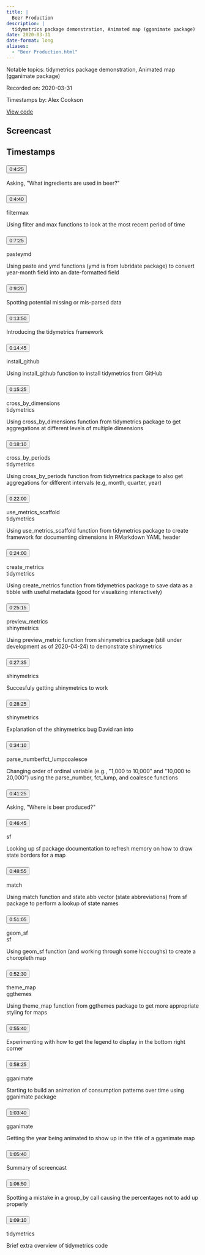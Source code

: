 ```yaml
---
title: |
  Beer Production
description: |
  tidymetrics package demonstration, Animated map (gganimate package)
date: 2020-03-31
date-format: long
aliases:
  - "Beer Production.html"
---
```


Notable topics: tidymetrics package demonstration, Animated map (gganimate package)

Recorded on: 2020-03-31

Timestamps by: Alex Cookson

[View code](https://github.com/dgrtwo/data-screencasts/blob/master/beer-production.Rmd)

## Screencast

<div id="yt-player" data-video-id="1R4X09w7tQ8"></div>

## Timestamps

```{=html}
<div id="topics">
  <div class="topic">
    <h3 id="ts-265">
      <button class="btn btn-link btn-timestamp" onClick="playerSkipToTimestamp(265, this)">0:4:25</button>
    </h3>
    <div class="topic_badges"><div></div><div></div></div>
    <div class="topic_description">
      <p>Asking, &quot;What ingredients are used in beer?&quot;</p>

    </div>
  </div>
  <div class="topic">
    <h3 id="ts-280">
      <button class="btn btn-link btn-timestamp" onClick="playerSkipToTimestamp(280, this)">0:4:40</button>
    </h3>
    <div class="topic_badges"><div><span class="badge-functions badge bg-info">filter</span><span class="badge-functions badge bg-info">max</span></div><div></div></div>
    <div class="topic_description">
      <p>Using filter and max functions to look at the most recent period of time</p>

    </div>
  </div>
  <div class="topic">
    <h3 id="ts-445">
      <button class="btn btn-link btn-timestamp" onClick="playerSkipToTimestamp(445, this)">0:7:25</button>
    </h3>
    <div class="topic_badges"><div><span class="badge-functions badge bg-info">paste</span><span class="badge-functions badge bg-info">ymd</span></div><div></div></div>
    <div class="topic_description">
      <p>Using paste and ymd functions (ymd is from lubridate package) to convert year-month field into an date-formatted field</p>

    </div>
  </div>
  <div class="topic">
    <h3 id="ts-560">
      <button class="btn btn-link btn-timestamp" onClick="playerSkipToTimestamp(560, this)">0:9:20</button>
    </h3>
    <div class="topic_badges"><div></div><div></div></div>
    <div class="topic_description">
      <p>Spotting potential missing or mis-parsed data</p>

    </div>
  </div>
  <div class="topic">
    <h3 id="ts-830">
      <button class="btn btn-link btn-timestamp" onClick="playerSkipToTimestamp(830, this)">0:13:50</button>
    </h3>
    <div class="topic_badges"><div></div><div></div></div>
    <div class="topic_description">
      <p>Introducing the tidymetrics framework</p>

    </div>
  </div>
  <div class="topic">
    <h3 id="ts-885">
      <button class="btn btn-link btn-timestamp" onClick="playerSkipToTimestamp(885, this)">0:14:45</button>
    </h3>
    <div class="topic_badges"><div><span class="badge-functions badge bg-info">install_github</span></div><div></div></div>
    <div class="topic_description">
      <p>Using install_github function to install tidymetrics from GitHub</p>

    </div>
  </div>
  <div class="topic">
    <h3 id="ts-925">
      <button class="btn btn-link btn-timestamp" onClick="playerSkipToTimestamp(925, this)">0:15:25</button>
    </h3>
    <div class="topic_badges"><div><span class="badge-functions badge bg-info">cross_by_dimensions</span></div><div><span class="badge-packages badge bg-primary">tidymetrics</span></div></div>
    <div class="topic_description">
      <p>Using cross_by_dimensions function from tidymetrics package to get aggregations at different levels of multiple dimensions</p>

    </div>
  </div>
  <div class="topic">
    <h3 id="ts-1090">
      <button class="btn btn-link btn-timestamp" onClick="playerSkipToTimestamp(1090, this)">0:18:10</button>
    </h3>
    <div class="topic_badges"><div><span class="badge-functions badge bg-info">cross_by_periods</span></div><div><span class="badge-packages badge bg-primary">tidymetrics</span></div></div>
    <div class="topic_description">
      <p>Using cross_by_periods function from tidymetrics package to also get aggregations for different intervals (e.g, month, quarter, year)</p>

    </div>
  </div>
  <div class="topic">
    <h3 id="ts-1320">
      <button class="btn btn-link btn-timestamp" onClick="playerSkipToTimestamp(1320, this)">0:22:00</button>
    </h3>
    <div class="topic_badges"><div><span class="badge-functions badge bg-info">use_metrics_scaffold</span></div><div><span class="badge-packages badge bg-primary">tidymetrics</span></div></div>
    <div class="topic_description">
      <p>Using use_metrics_scaffold function from tidymetrics package to create framework for documenting dimensions in RMarkdown YAML header</p>

    </div>
  </div>
  <div class="topic">
    <h3 id="ts-1440">
      <button class="btn btn-link btn-timestamp" onClick="playerSkipToTimestamp(1440, this)">0:24:00</button>
    </h3>
    <div class="topic_badges"><div><span class="badge-functions badge bg-info">create_metrics</span></div><div><span class="badge-packages badge bg-primary">tidymetrics</span></div></div>
    <div class="topic_description">
      <p>Using create_metrics function from tidymetrics package to save data as a tibble with useful metadata (good for visualizing interactively)</p>

    </div>
  </div>
  <div class="topic">
    <h3 id="ts-1515">
      <button class="btn btn-link btn-timestamp" onClick="playerSkipToTimestamp(1515, this)">0:25:15</button>
    </h3>
    <div class="topic_badges"><div><span class="badge-functions badge bg-info">preview_metrics</span></div><div><span class="badge-packages badge bg-primary">shinymetrics</span></div></div>
    <div class="topic_description">
      <p>Using preview_metric function from shinymetrics package (still under development as of 2020-04-24) to demonstrate shinymetrics</p>

    </div>
  </div>
  <div class="topic">
    <h3 id="ts-1655">
      <button class="btn btn-link btn-timestamp" onClick="playerSkipToTimestamp(1655, this)">0:27:35</button>
    </h3>
    <div class="topic_badges"><div></div><div><span class="badge-packages badge bg-primary">shinymetrics</span></div></div>
    <div class="topic_description">
      <p>Succesfuly getting shinymetrics to work</p>

    </div>
  </div>
  <div class="topic">
    <h3 id="ts-1705">
      <button class="btn btn-link btn-timestamp" onClick="playerSkipToTimestamp(1705, this)">0:28:25</button>
    </h3>
    <div class="topic_badges"><div></div><div><span class="badge-packages badge bg-primary">shinymetrics</span></div></div>
    <div class="topic_description">
      <p>Explanation of the shinymetrics bug David ran into</p>

    </div>
  </div>
  <div class="topic">
    <h3 id="ts-2050">
      <button class="btn btn-link btn-timestamp" onClick="playerSkipToTimestamp(2050, this)">0:34:10</button>
    </h3>
    <div class="topic_badges"><div><span class="badge-functions badge bg-info">parse_number</span><span class="badge-functions badge bg-info">fct_lump</span><span class="badge-functions badge bg-info">coalesce</span></div><div></div></div>
    <div class="topic_description">
      <p>Changing order of ordinal variable (e.g., &quot;1,000 to 10,000&quot; and &quot;10,000 to 20,000&quot;) using the parse_number, fct_lump, and coalesce functions</p>

    </div>
  </div>
  <div class="topic">
    <h3 id="ts-2485">
      <button class="btn btn-link btn-timestamp" onClick="playerSkipToTimestamp(2485, this)">0:41:25</button>
    </h3>
    <div class="topic_badges"><div></div><div></div></div>
    <div class="topic_description">
      <p>Asking, &quot;Where is beer produced?&quot;</p>

    </div>
  </div>
  <div class="topic">
    <h3 id="ts-2805">
      <button class="btn btn-link btn-timestamp" onClick="playerSkipToTimestamp(2805, this)">0:46:45</button>
    </h3>
    <div class="topic_badges"><div></div><div><span class="badge-packages badge bg-primary">sf</span></div></div>
    <div class="topic_description">
      <p>Looking up sf package documentation to refresh memory on how to draw state borders for a map</p>

    </div>
  </div>
  <div class="topic">
    <h3 id="ts-2935">
      <button class="btn btn-link btn-timestamp" onClick="playerSkipToTimestamp(2935, this)">0:48:55</button>
    </h3>
    <div class="topic_badges"><div><span class="badge-functions badge bg-info">match</span></div><div></div></div>
    <div class="topic_description">
      <p>Using match function and state.abb vector (state abbreviations) from sf package to perform a lookup of state names</p>

    </div>
  </div>
  <div class="topic">
    <h3 id="ts-3065">
      <button class="btn btn-link btn-timestamp" onClick="playerSkipToTimestamp(3065, this)">0:51:05</button>
    </h3>
    <div class="topic_badges"><div><span class="badge-functions badge bg-info">geom_sf</span></div><div><span class="badge-packages badge bg-primary">sf</span></div></div>
    <div class="topic_description">
      <p>Using geom_sf function (and working through some hiccoughs) to create a choropleth map</p>

    </div>
  </div>
  <div class="topic">
    <h3 id="ts-3150">
      <button class="btn btn-link btn-timestamp" onClick="playerSkipToTimestamp(3150, this)">0:52:30</button>
    </h3>
    <div class="topic_badges"><div><span class="badge-functions badge bg-info">theme_map</span></div><div><span class="badge-packages badge bg-primary">ggthemes</span></div></div>
    <div class="topic_description">
      <p>Using theme_map function from ggthemes package to get more appropriate styling for maps</p>

    </div>
  </div>
  <div class="topic">
    <h3 id="ts-3340">
      <button class="btn btn-link btn-timestamp" onClick="playerSkipToTimestamp(3340, this)">0:55:40</button>
    </h3>
    <div class="topic_badges"><div></div><div></div></div>
    <div class="topic_description">
      <p>Experimenting with how to get the legend to display in the bottom right corner</p>

    </div>
  </div>
  <div class="topic">
    <h3 id="ts-3505">
      <button class="btn btn-link btn-timestamp" onClick="playerSkipToTimestamp(3505, this)">0:58:25</button>
    </h3>
    <div class="topic_badges"><div></div><div><span class="badge-packages badge bg-primary">gganimate</span></div></div>
    <div class="topic_description">
      <p>Starting to build an animation of consumption patterns over time using gganimate package</p>

    </div>
  </div>
  <div class="topic">
    <h3 id="ts-3820">
      <button class="btn btn-link btn-timestamp" onClick="playerSkipToTimestamp(3820, this)">1:03:40</button>
    </h3>
    <div class="topic_badges"><div></div><div><span class="badge-packages badge bg-primary">gganimate</span></div></div>
    <div class="topic_description">
      <p>Getting the year being animated to show up in the title of a gganimate map</p>

    </div>
  </div>
  <div class="topic">
    <h3 id="ts-3940">
      <button class="btn btn-link btn-timestamp" onClick="playerSkipToTimestamp(3940, this)">1:05:40</button>
    </h3>
    <div class="topic_badges"><div></div><div></div></div>
    <div class="topic_description">
      <p>Summary of screencast</p>

    </div>
  </div>
  <div class="topic">
    <h3 id="ts-4010">
      <button class="btn btn-link btn-timestamp" onClick="playerSkipToTimestamp(4010, this)">1:06:50</button>
    </h3>
    <div class="topic_badges"><div></div><div></div></div>
    <div class="topic_description">
      <p>Spotting a mistake in a group_by call causing the percentages not to add up properly</p>

    </div>
  </div>
  <div class="topic">
    <h3 id="ts-4150">
      <button class="btn btn-link btn-timestamp" onClick="playerSkipToTimestamp(4150, this)">1:09:10</button>
    </h3>
    <div class="topic_badges"><div></div><div><span class="badge-packages badge bg-primary">tidymetrics</span></div></div>
    <div class="topic_description">
      <p>Brief extra overview of tidymetrics code</p>

    </div>
  </div>
</div>
```
     
<script>
// 2. This code loads the IFrame Player API code asynchronously.
var tag = document.createElement("script");

tag.src = "https://www.youtube.com/iframe_api";
var firstScriptTag = document.getElementsByTagName("script")[0];
firstScriptTag.parentNode.insertBefore(tag, firstScriptTag);

// 3. This function creates an <iframe> (and YouTube player)
//    after the API code downloads.
var videoId = document.getElementById("yt-player").dataset.videoId;
var player;
function onYouTubeIframeAPIReady() {
  player = new YT.Player("yt-player", {
    height: "486",
    width: "864",
    videoId: videoId,
    playerVars: {
      "playsinline": 1
    },
    events: {
      onStateChange: function(event) {
        if (event.data == YT.PlayerState.PLAYING) {
          followTimestamps()
        }
      }
    }
  });
}

function playerSkipToTimestamp(seconds, tsElement) {
  player.seekTo(seconds, true)
  tsElement.scrollIntoView()
  document.getElementById("screencast").scrollIntoView()
}

const timestamps = Array.from(document.querySelectorAll('.topic h3[id^="ts-"]'))
  .map(el => el.id.replace('ts-', ''))

function followTimestamps() {
  if (player.getPlayerState() !== 1) {
    return
  }
  const currentTime = `${Math.floor(player.getCurrentTime())}`
  if (timestamps.includes(currentTime)) {
    const el = document.getElementById(`ts-${currentTime}`)
    if (el) {
      el.scrollIntoView()
      document.getElementById("screencast").scrollIntoView()
    }
  }
  setTimeout(followTimestamps, 1000)
}
</script>
